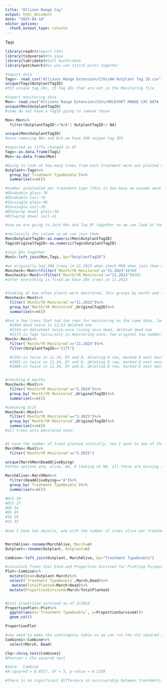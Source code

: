 ---
title: "Allison Range Cay"
output: html_document
date: "2025-04-14"
editor_options: 
  chunk_output_type: console
---

Test 

```{r setup, include=FALSE}
library(readr)#import CSVs
library(tidyverse)#to pipe
library(lubridate)#tell month/date
library(patchwork)#so you can stitch plots together 

#import data
Tags<- read_csv("Allisons Range Extension/CSVs/AH Outplant Tag ID.csv")
unique(Tags$OutplantTagID)
#315 unique tag IDs, 15 Tag IDs that are not in the Monitoring file

#inport monitoring data
Mon<- read_csv("Allisons Range Extension/CSVs/HOLEVOET RANGE CAY DATA - DATA.csv")
unique(Mon$OutplantTagID)
#some do not have a TagID going to remove those

Mon<-Mon%>%
  filter(OutplantTagID!="N/A"| OutplantTagID!= NA)

unique(Mon$OutplantTagID)
#once removing NAs and N/A we have 300 unique tag IDS

#imported as tiffs changed to df
Tags<-as.data.frame(Tags)
Mon<-as.data.frame(Mon)

#Going to look at how many trees from each treatment were out planted using the tags file
Outplant<-Tags%>%
  group_by(`Treatment TypeDouble`)%>%
  summarise(n=n())

#number outplanted per treatment type (this is how many we assume were alive at planting)
#DG=double glass-78
#DS=double soil-79
#SG=single glass-40
#SS=single soil-39
#DCG=prop dowel glass-38
#DCS=prop dowel soil-41

#now we are going to Join Mon and Tag DF together so we can look at how many from each treatment were alive at different monitoring periods

#reclassify the column so we can join them
Mon$OutplantTagID<-as.numeric(Mon$OutplantTagID)
Tags$OriginalTagID<-as.numeric(Tags$OutplantTagID)

#join DFs together
Mon1<-left_join(Mon,Tags, by="OutplantTagID")

#we originally had 300 trees in 11.2023 when check MON when join then check we have 301 (we fixed this problem by editing the csvs (we had two different original ID #s for 2175), now we have 295 trees both before and after we join the two dfs)
Moncheck<-Mon%>%filter(`Month/YR Monitored`=="11.2023")#300
Moncheck1<-Mon1%>%filter(`Month/YR Monitored`=="11.2023")#301
#after everything is fixed we have 295 trees in 11.2023


#looking at how often plants were monitored, this groups by month and tag ID so you can see how much 
Moncheck<-Mon1%>%
  filter(`Month/YR Monitored`=="11.2023")%>%
  group_by(`Month/YR Monitored`,OriginalTagID)%>%
  summarise(n=n())

#had a few trees that had two rows for monitoring on the same date, looked back at csv and fixed in CSV
  #1844-dead twice in 11/23 deleted one
  #2154-on datasheet twice,once living once dead, deleted dead one 
  #2175-in Tags twice,only in monitoring once, two original tag numbers (453 problem child) and (151 is the correct one) not deleting from tag CSV yet because we dont know if we need that info for a different tree-deleted 453 from CSV still in online file
Monch<-Mon1%>%
  filter(`Month/YR Monitored`=="11.2023")%>%
  filter(OutplantTagID=="2175")

  #2191-in twice in 11.24, DY and D, deleting D row, marked D next month
  #2891-in twice in 11.24, DY and D, deleting D row, marked D next month
  #3089-in twice in 11.24, DY and D, deleting D row, marked D next month


#checking 6 months
Moncheck<-Mon1%>%
  filter(`Month/YR Monitored`=="5.2024")%>%
  group_by(`Month/YR Monitored`,OriginalTagID)%>%
  summarise(n=n())

#checking 3/25
Moncheck<-Mon1%>%
  filter(`Month/YR Monitored`=="3.2025")%>%
  group_by(`Month/YR Monitored`,OriginalTagID)%>%
  summarise(n=n())
#all trees only monitored once!


#I have the number of trees planted initially, now I want to see of those planted how many are still alive as of the last monitoring point March 2025
MarchMon<-Mon1%>%
  filter(`Month/YR Monitored`=="3.2025")

unique(MarchMon$DeadAliveDying)
#three options are, alive, NA, D looking at NA, all these are missing so I will filter MarchMon for only alive then count how many of each treatment are alive

MarchAlive<-MarchMon%>%
  filter(DeadAliveDying=="A")%>%
  group_by(`Treatment TypeDouble`)%>%
  summarise(n=n())

#DCG 29
#DCS 37
#DG 54
#DS 65
#SG 30
#SS 32
  
#now I have two objects, one with the number of trees alive per treatment when they were planted (Outplant), one with the number of trees alive in 3/2025 (MarchAlive), want to plot proportion survived to see if it appears there are differences between groups


MarchAlive<-rename(MarchAlive, March=n)
Outplant<-rename(Outplant, Outplant=n)

Combine<-left_join(Outplant, MarchAlive, by="Treatment TypeDouble")

#calculate Trees that Died and Proportion Survived for Plotting Purposes
Plot<-Combine%>%
  mutate(Dead=Outplant-March)%>%
  select(`Treatment TypeDouble`,March,Dead)%>%
   mutate(TotalPlanted=March+Dead)%>%
  mutate(ProportionSurvived=March/TotalPlanted)


#plot proportion survived as of 3/2024        
ProportionPlot<-Plot%>%
  ggplot(aes(x=`Treatment TypeDouble`, y=ProportionSurvived))+
  geom_col()

ProportionPlot

#now need to make the contingency table so we can run the chi squared test
Combine1<-Combine%>%
  select(March, Dead)

CSq<-chisq.test(Combine1)
#Pearson's Chi-squared test

#data:  Combine
#X-squared = 8.6517, df = 5, p-value = 0.1238

#there is no significant difference in survivorship between treatments

```



